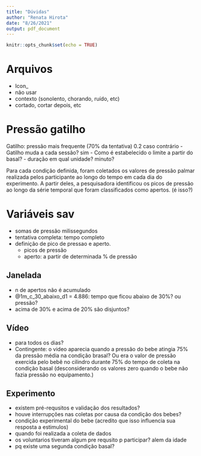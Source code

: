 ```yaml
---
title: "Dúvidas"
author: "Renata Hirota"
date: "8/26/2021"
output: pdf_document
---
```


```r
knitr::opts_chunk$set(echo = TRUE)
```

# Arquivos

- Icon_
- não usar
- contexto (sonolento, chorando, ruído, etc)
- cortado, cortar depois, etc

# Pressão gatilho


Gatilho: pressão mais frequente (70% da tentativa) 0.2 caso contrário
- Gatilho muda a cada sessão? sim
- Como é estabelecido o limite a partir do basal?
- duração em qual unidade? minuto?

Para cada condição definida, foram coletados os valores de pressão palmar realizada pelos participante ao longo do tempo em cada dia do experimento. A partir deles, a pesquisadora identificou os picos de pressão ao
longo da série temporal que foram classificados como apertos. (é isso?)

# Variáveis sav

- somas de pressão milissegundos
- tentativa completa: tempo completo
- definição de pico de pressao e aperto. 
  - picos de pressão
  - aperto: a partir de determinada % de pressão 

## Janelada

- n de apertos não é acumulado
- @1m_c_30_abaixo_d1 = 4.886: tempo que ficou abaixo de 30%? ou pressão?
- acima de 30% e acima de 20% são disjuntos?

## Vídeo

- para todos os dias?
- Contingente: o video aparecia quando a pressão do bebe atingia 75% da pressão média na condição brasal? Ou era o valor de pressão exercida pelo
bebê no cilindro durante 75% do tempo de coleta na condição basal (desconsiderando os valores zero quando o bebe não fazia pressão no equipamento.)

## Experimento
- existem pré-requsitos e validação dos resultados?
- houve interrupções nas coletas por causa da condição dos bebes?
- condição experimental do bebe (acredito que isso influencia sua resposta a estimulos)
- quando foi realizada a coleta de dados
- os voluntarios tiveram algum pre requsito p participar? alem da idade
- pq existe uma segunda condição basal?

